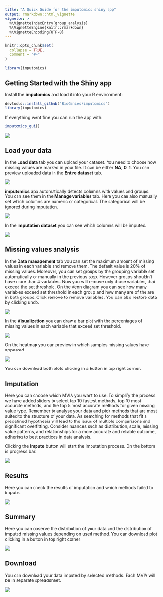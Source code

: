 ```yaml
---
title: "A Quick Guide for the imputomics shiny app"
output: rmarkdown::html_vignette
vignette: >
  %\VignetteIndexEntry{group_analysis}
  %\VignetteEngine{knitr::rmarkdown}
  %\VignetteEncoding{UTF-8}
---
```


```r
knitr::opts_chunk$set(
  collapse = TRUE,
  comment = "#>"
)
```

```r
library(imputomics)
```


## Getting Started with the Shiny app

Install the **imputomics** and load it into your R environment:

```r
devtools::install_github("BioGenies/imputomics")
library(imputomics)
```

If everything went fine you can run the app with:

```r
imputomics_gui()
```

![](app/about.png)

## Load your data

In the **Load data** tab you can upload your dataset. 
You need to choose how missing values are marked in your file. It can be either **NA**, **0**, **1**.
You can preview uploaded data in the **Entire dataset** tab.

![](app/load_data.png)

**imputomics** app automatically detects columns with values and groups. You can see them in the **Manage variables** tab. Here you can also manually set which columns are numeric or categorical. The categorical will be ignored during imputation.

![](app/manage_variables.png)

In the **Imputation dataset** you can see which columns will be imputed.

![](app/imputation_dataset.png)


## Missing values analysis

In the **Data management** tab you can set the maximum amount of missing values in each variable and remove them. The default value is 20\% of missing values.
Moreover, you can set groups by the grouping variable set automatically or manually in the previous step. However groups shouldn't have more than 4 variables. Now you will remove only those variables, that exceed the set threshold. 
On the Venn diagram you can see how many variables exceed set threshold in each group and how many are of the are in both groups.
Click remove to remove variables. You can also restore data by clicking undo.

![](app/mv_analysis.png)

In the **Visualization** you can draw a bar plot with the percentages of missing values in each variable that exceed set threshold. 

![](app/vis1.png)

On the heatmap you can preview in which samples missing values have appeared. 

![](app/vis2.png)

You can download both plots clicking in a button in top right corner.

## Imputation

Here you can choose which MVIA you want to use. To simplify the process we have added sliders to select top 10 fastest methods, top 10 most accurate methods, and the top 5 most accurate methods for given missing value type. 
Remember to analyse your data and pick methods that are most suited to the structure of your data. As searching for methods that fit a predefined hypothesis will lead to the issue of multiple comparisons and significant overfitting. Consider nuances such as distribution, scale, missing value patterns, and relationships for a more accurate and reliable outcome, adhering to best practices in data analysis.

Clicking the **Impute** button will start the imputation process. On the bottom is progress bar.

![](app/impute.png)

## Results

Here you can check the results of imputation and which methods failed to impute.

![](app/res.png)

## Summary

Here you can observe the distribution of your data and the distribution of imputed missing values depending on used method. You can download plot clicking in a button in top right corner

![](app/summary.png)

## Download

You can download your data imputed by selected methods. Each MVIA will be in separate spreadsheet.

![](app/download.png)
